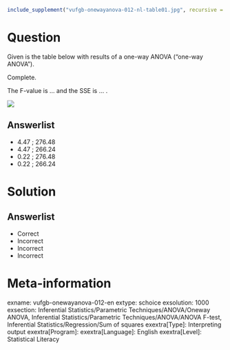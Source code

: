 ```r
include_supplement("vufgb-onewayanova-012-nl-table01.jpg", recursive = TRUE)
```

Question
========

Given is the table below with results of a one-way ANOVA ("one-way ANOVA").

Complete.

The F-value is ... and the SSE is ... .

![](vufgb-onewayanova-012-nl-table01.jpg)
  
Answerlist
----------
* 4.47 ; 276.48
* 4.47 ; 266.24
* 0.22 ; 276.48
* 0.22 ; 266.24

Solution
========

Answerlist
----------
* Correct
* Incorrect
* Incorrect
* Incorrect

Meta-information
================
exname: vufgb-onewayanova-012-en
extype: schoice
exsolution: 1000
exsection: Inferential Statistics/Parametric Techniques/ANOVA/Oneway ANOVA, Inferential Statistics/Parametric Techniques/ANOVA/ANOVA F-test, Inferential Statistics/Regression/Sum of squares
exextra[Type]: Interpreting output
exextra[Program]: 
exextra[Language]: English
exextra[Level]: Statistical Literacy

